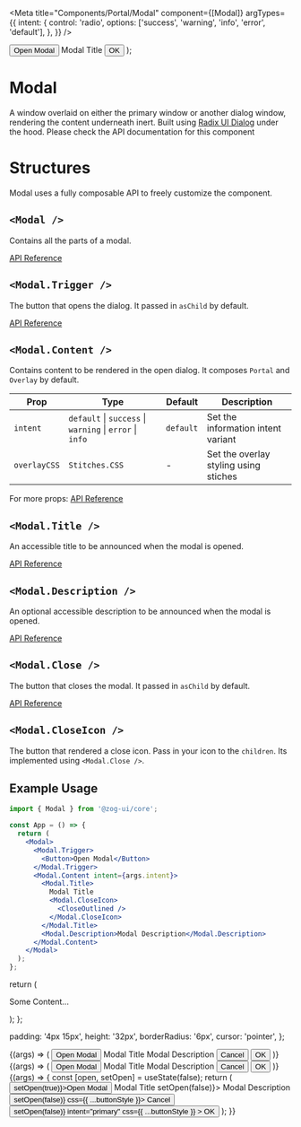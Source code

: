 
<Meta
  title="Components/Portal/Modal"
  component={[Modal]}
  argTypes={{
    intent: {
      control: 'radio',
      options: ['success', 'warning', 'info', 'error', 'default'],
    },
  }}
/>

  <Modal>
    <Modal.Trigger>
      <Button>Open Modal</Button>
    </Modal.Trigger>
    <Modal.Content intent={args.intent !== 'default' ? args.intent : undefined}>
      <Modal.Title>Modal Title</Modal.Title>
      <ModalBody />
      <ButtonGroup
        css={{
          justifyContent: 'flex-end',
        }}
      >
        <Modal.Close>
          <Button intent="primary" css={{ ...buttonStyle }}>
            OK
          </Button>
        </Modal.Close>
      </ButtonGroup>
    </Modal.Content>
  </Modal>
);

# Modal

A window overlaid on either the primary window or another dialog window, rendering the content underneath inert.
Built using [Radix UI Dialog](https://www.radix-ui.com/docs/primitives/components/dialog) under the hood.
Please check the API documentation for this component

# Structures

Modal uses a fully composable API to freely customize the component.

## `<Modal />`

Contains all the parts of a modal.

[API Reference](https://www.radix-ui.com/docs/primitives/components/dialog#root)

## `<Modal.Trigger />`

The button that opens the dialog. It passed in `asChild` by default.

[API Reference](https://www.radix-ui.com/docs/primitives/components/dialog#trigger)

## `<Modal.Content />`

Contains content to be rendered in the open dialog. It composes `Portal` and `Overlay` by default.

| Prop         | Type                                                     | Default   | Description                           |
| ------------ | -------------------------------------------------------- | --------- | ------------------------------------- |
| `intent`     | `default` \| `success` \| `warning` \| `error` \| `info` | `default` | Set the information intent variant    |
| `overlayCSS` | `Stitches.CSS`                                           | -         | Set the overlay styling using stiches |

For more props:
[API Reference](https://www.radix-ui.com/docs/primitives/components/dialog#content)

## `<Modal.Title />`

An accessible title to be announced when the modal is opened.

[API Reference](https://www.radix-ui.com/docs/primitives/components/dialog#title)

## `<Modal.Description />`

An optional accessible description to be announced when the modal is opened.

[API Reference](https://www.radix-ui.com/docs/primitives/components/dialog#description)

## `<Modal.Close />`

The button that closes the modal. It passed in `asChild` by default.

[API Reference](https://www.radix-ui.com/docs/primitives/components/dialog#close)

## `<Modal.CloseIcon />`

The button that rendered a close icon. Pass in your icon to the `children`. Its implemented using `<Modal.Close />`.

## Example Usage

```jsx
import { Modal } from '@zog-ui/core';

const App = () => {
  return (
    <Modal>
      <Modal.Trigger>
        <Button>Open Modal</Button>
      </Modal.Trigger>
      <Modal.Content intent={args.intent}>
        <Modal.Title>
          Modal Title
          <Modal.CloseIcon>
            <CloseOutlined />
          </Modal.CloseIcon>
        </Modal.Title>
        <Modal.Description>Modal Description</Modal.Description>
      </Modal.Content>
    </Modal>
  );
};
```

  return (
    <div>
      <p>Some Content...</p>
    </div>
  );
};

  padding: '4px 15px',
  height: '32px',
  borderRadius: '6px',
  cursor: 'pointer',
};

<Canvas columns={2} withSource="close">
  <Story name="Basic Modal">
    {(args) => (
      <Modal>
        <Modal.Trigger>
          <Button>Open Modal</Button>
        </Modal.Trigger>
        <Modal.Content intent={args.intent}>
          <Modal.Title>
            Modal Title
            <Modal.CloseIcon>
              <CloseOutlined />
            </Modal.CloseIcon>
          </Modal.Title>
          <Modal.Description>Modal Description</Modal.Description>
          <ModalBody />
          <ButtonGroup
            css={{
              justifyContent: 'flex-end',
            }}
          >
            <Modal.Close>
              <Button css={{ ...buttonStyle }}>Cancel</Button>
            </Modal.Close>
            <Modal.Close>
              <Button intent="primary" css={{ ...buttonStyle }}>
                OK
              </Button>
            </Modal.Close>
          </ButtonGroup>
        </Modal.Content>
      </Modal>
    )}
  </Story>
  <Story name="No Content">
    {(args) => (
      <Modal>
        <Modal.Trigger>
          <Button>Open Modal</Button>
        </Modal.Trigger>
        <Modal.Content intent={args.intent}>
          <Modal.Title>
            Modal Title
            <Modal.CloseIcon>
              <CloseOutlined />
            </Modal.CloseIcon>
          </Modal.Title>
          <Modal.Description>Modal Description</Modal.Description>
          <ButtonGroup
            css={{
              justifyContent: 'flex-end',
            }}
          >
            <Modal.Close>
              <Button css={{ ...buttonStyle }}>Cancel</Button>
            </Modal.Close>
            <Modal.Close>
              <Button intent="primary" css={{ ...buttonStyle }}>
                OK
              </Button>
            </Modal.Close>
          </ButtonGroup>
        </Modal.Content>
      </Modal>
    )}
  </Story>
  <Story name="Controlled">
    {(args) => {
      const [open, setOpen] = useState(false);
      return (
        <Modal open={open}>
          <Modal.Trigger>
            <Button onClick={() => setOpen(true)}>Open Modal</Button>
          </Modal.Trigger>
          <Modal.Content intent={args.intent}>
            <Modal.Title>
              Modal Title
              <Modal.CloseIcon onClick={() => setOpen(false)}>
                <CloseOutlined />
              </Modal.CloseIcon>
            </Modal.Title>
            <Modal.Description>Modal Description</Modal.Description>
            <ModalBody />
            <ButtonGroup
              css={{
                justifyContent: 'flex-end',
              }}
            >
              <Modal.Close>
                <Button onClick={() => setOpen(false)} css={{ ...buttonStyle }}>
                  Cancel
                </Button>
              </Modal.Close>
              <Modal.Close>
                <Button
                  onClick={() => setOpen(false)}
                  intent="primary"
                  css={{ ...buttonStyle }}
                >
                  OK
                </Button>
              </Modal.Close>
            </ButtonGroup>
          </Modal.Content>
        </Modal>
      );
    }}
  </Story>
</Canvas>

<ArgsTable of={Modal} />
